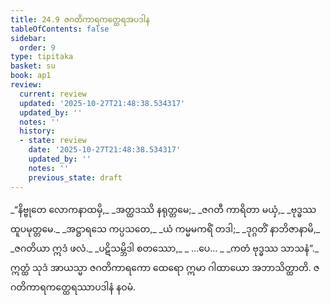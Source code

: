```yaml
---
title: 24.9 ဇဂတိကာရကတ္ထေရအပဒါန
tableOfContents: false
sidebar:
  order: 9
type: tipitaka
basket: su
book: ap1
review:
  current: review
  updated: '2025-10-27T21:48:38.534317'
  updated_by: ''
  notes: ''
  history:
  - state: review
    date: '2025-10-27T21:48:38.534317'
    updated_by: ''
    notes: ''
    previous_state: draft
---
```



<ReviewStatus review={frontmatter.review} showDetails={true} />

<HypothesisAnnotation frontmatter={frontmatter} />

<DynamicBreadcrumb />

<Division number="33" book="ap1" e="ch" v="20" p="248">

<Paragraph number="3021" type="verses" book="ap1">
_“နိဗ္ဗုတေ လောကနာထမှိ,_  
_အတ္ထဒဿိ နရုတ္တမေ;_  
_ဇဂတီ ကာရိတာ မယှံ,_  
_ဗုဒ္ဓဿ ထူပမုတ္တမေ._  

</Paragraph>

</Division>
<Division number="34" book="ap1" e="ch" v="20" p="248">

<Paragraph number="3022" type="verses" book="ap1">
_အဋ္ဌာရသေ ကပ္ပသတေ,_  
_ယံ ကမ္မမကရိံ တဒါ;_  
_ဒုဂ္ဂတိံ နာဘိဇာနာမိ,_  
_ဇဂတိယာ ဣဒံ ဖလံ._  

</Paragraph>

</Division>
<Division number="35" book="ap1" e="ch" v="20" p="249">

<Paragraph number="3023" type="verses" book="ap1">
_ပဋိသမ္ဘိဒါ စတဿော,_  
_ …ပေ… _  
_ကတံ ဗုဒ္ဓဿ သာသနံ”._  

</Paragraph>

<Paragraph number="3024" book="ap1">
ဣတ္ထံ သုဒံ အာယသ္မာ ဇဂတိကာရကော ထေရော ဣမာ ဂါထာယော အဘာသိတ္ထာတိ.

</Paragraph>
</Division>

<Paragraph number="3025" type="center" book="ap1">
ဇဂတိကာရကတ္ထေရဿာပဒါနံ နဝမံ.
</Paragraph>